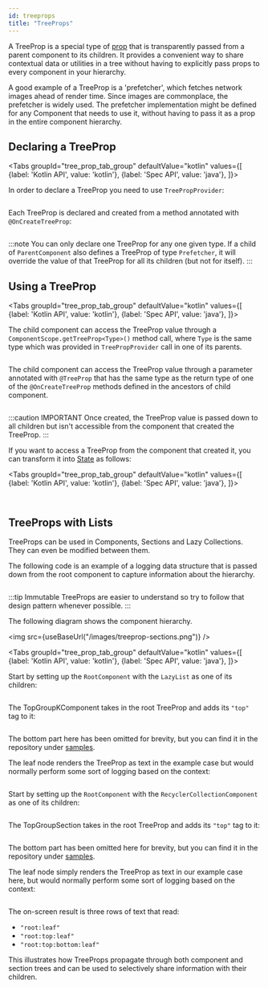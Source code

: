 ```yaml
---
id: treeprops
title: "TreeProps"
---
```



A TreeProp is a special type of [prop](props.md) that is transparently passed from a parent component to its children. It provides a convenient way to share contextual data or utilities in a tree without having to explicitly pass props to every component in your hierarchy.

A good example of a TreeProp is a 'prefetcher', which fetches network images ahead of render time. Since images are commonplace, the prefetcher is widely used. The prefetcher implementation might be defined for any Component that needs to use it, without having to pass it as a prop in the entire component hierarchy.

## Declaring a TreeProp

<Tabs
  groupId="tree_prop_tab_group"
  defaultValue="kotlin"
  values={[
    {label: 'Kotlin API', value: 'kotlin'},
    {label: 'Spec API', value: 'java'},
  ]}>
  <TabItem value="kotlin">

In order to declare a TreeProp you need to use `TreePropProvider`:

```kotlin file=sample/src/main/java/com/facebook/samples/litho/documentation/treeprops/ParentKComponent.kt start=start_example end=end_example
```
  </TabItem>
  <TabItem value="java">

Each TreeProp is declared and created from a method annotated with `@OnCreateTreeProp`:

```java file=sample/src/main/java/com/facebook/samples/litho/documentation/treeprops/ParentComponentSpec.java start=start_example end=end_example
```
  </TabItem>
</Tabs>

:::note
You can only declare one TreeProp for any one given type. If a child of `ParentComponent` also defines a TreeProp of type `Prefetcher`, it will override the value of that TreeProp for all its children (but not for itself).
:::

## Using a TreeProp

<Tabs
  groupId="tree_prop_tab_group"
  defaultValue="kotlin"
  values={[
    {label: 'Kotlin API', value: 'kotlin'},
    {label: 'Spec API', value: 'java'},
  ]}>
  <TabItem value="kotlin">

The child component can access the TreeProp value through a `ComponentScope.getTreeProp<Type>()` method call, where `Type` is the same type which was provided in `TreePropProvider` call in one of its parents.

```kotlin file=sample/src/main/java/com/facebook/samples/litho/documentation/treeprops/ChildKComponent.kt start=start_example end=end_example
```
  </TabItem>

  <TabItem value="java">

The child component can access the TreeProp value through a parameter annotated with `@TreeProp` that has the same type as the return type of one of the `@OnCreateTreeProp` methods defined in the ancestors of child component.

```java file=sample/src/main/java/com/facebook/samples/litho/documentation/treeprops/ChildComponentSpec.java start=start_example end=end_example
```
  </TabItem>
</Tabs>

:::caution IMPORTANT
Once created, the TreeProp value is passed down to all children but isn't accessible from the component that created the TreeProp.
:::

If you want to access a TreeProp from the component that created it, you can transform it into [State](../coordinate-state-actions/state-overview.md) as follows:

<Tabs
  groupId="tree_prop_tab_group"
  defaultValue="kotlin"
  values={[
    {label: 'Kotlin API', value: 'kotlin'},
    {label: 'Spec API', value: 'java'},
  ]}>
  <TabItem value="kotlin">

```kotlin file=sample/src/main/java/com/facebook/samples/litho/documentation/treeprops/ParentComponentTreePropAsStateKComponent.kt start=start_example end=end_example
```
  </TabItem>
  <TabItem value="java">

```java file=sample/src/main/java/com/facebook/samples/litho/documentation/treeprops/ParentComponentTreePropAsStateSpec.java start=start_example end=end_example
```
  </TabItem>
</Tabs>

## TreeProps with Lists

TreeProps can be used in Components, Sections and Lazy Collections. They can even be modified between them.

The following code is an example of a logging data structure that is passed down from the root component to capture information about the hierarchy.

```java file=sample/src/main/java/com/facebook/samples/litho/documentation/treeprops/LogContext.java start=start_example end=end_example
```

:::tip
Immutable TreeProps are easier to understand so try to follow that design pattern whenever possible.
:::

The following diagram shows the component hierarchy.

<img src={useBaseUrl("/images/treeprop-sections.png")} />

<Tabs
  groupId="tree_prop_tab_group"
  defaultValue="kotlin"
  values={[
    {label: 'Kotlin API', value: 'kotlin'},
    {label: 'Spec API', value: 'java'},
  ]}>
  <TabItem value="kotlin">

Start by setting up the `RootComponent` with the `LazyList` as one of its children:

```kotlin file=sample/src/main/java/com/facebook/samples/litho/documentation/treeprops/RootKComponent.kt start=start_example end=end_example
```

The TopGroupKComponent takes in the root TreeProp and adds its `"top"` tag to it:

```kotlin file=sample/src/main/java/com/facebook/samples/litho/documentation/treeprops/TopGroupKComponent.kt start=start_example end=end_example
```

The bottom part here has been omitted for brevity, but you can find it in the repository under [samples](https://github.com/facebook/litho/tree/master/sample/src/main/java/com/facebook/samples/litho/documentation/treeprops).

The leaf node renders the TreeProp as text in the example case but would normally perform some sort of logging based on the context:

```kotlin file=sample/src/main/java/com/facebook/samples/litho/documentation/treeprops/LeafKComponent.kt start=start_example end=end_example
```
  </TabItem>
  <TabItem value="java">

Start by setting up the `RootComponent` with the `RecyclerCollectionComponent` as one of its children:

```java file=sample/src/main/java/com/facebook/samples/litho/documentation/treeprops/RootComponentSpec.java start=start_example end=end_example
```

The TopGroupSection takes in the root TreeProp and adds its `"top"` tag to it:

```java file=sample/src/main/java/com/facebook/samples/litho/documentation/treeprops/TopGroupSectionSpec.java start=start_example end=end_example
```

The bottom part has been omitted here for brevity, but you can find it in the repository under [samples](https://github.com/facebook/litho/tree/master/sample/src/main/java/com/facebook/samples/litho/documentation/treeprops).

The leaf node simply renders the TreeProp as text in our example case here, but would normally perform some sort of logging based on the context:

```java file=sample/src/main/java/com/facebook/samples/litho/documentation/treeprops/LeafComponentSpec.java start=start_example end=end_example
```
  </TabItem>
</Tabs>

The on-screen result is three rows of text that read:

- `"root:leaf"`
- `"root:top:leaf"`
- `"root:top:bottom:leaf"`

This illustrates how TreeProps propagate through both component and section trees and can be used to selectively share information with their children.
